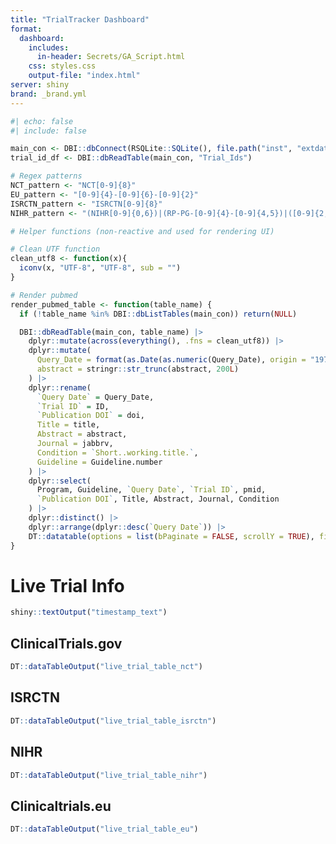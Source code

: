 ```yaml
---
title: "TrialTracker Dashboard"
format: 
  dashboard:
    includes:
      in-header: Secrets/GA_Script.html
    css: styles.css
    output-file: "index.html"
server: shiny
brand: _brand.yml
---
```


```r
#| echo: false
#| include: false

main_con <- DBI::dbConnect(RSQLite::SQLite(), file.path("inst", "extdata", "RSQLite_data", "TrialTracker-db.sqlite"))
trial_id_df <- DBI::dbReadTable(main_con, "Trial_Ids")

# Regex patterns
NCT_pattern <- "NCT[0-9]{8}"
EU_pattern <- "[0-9]{4}-[0-9]{6}-[0-9]{2}"
ISRCTN_pattern <- "ISRCTN[0-9]{8}"
NIHR_pattern <- "(NIHR[0-9]{0,6})|(RP-PG-[0-9]{4}-[0-9]{4,5})|([0-9]{2,3}[/-][0-9]{2,4}[/-][0-9]{2,4})|(^ICA-.*-[0-9]{3})"

# Helper functions (non-reactive and used for rendering UI)

# Clean UTF function
clean_utf8 <- function(x){
  iconv(x, "UTF-8", "UTF-8", sub = "")
}

# Render pubmed
render_pubmed_table <- function(table_name) {
  if (!table_name %in% DBI::dbListTables(main_con)) return(NULL)

  DBI::dbReadTable(main_con, table_name) |>
    dplyr::mutate(across(everything(), .fns = clean_utf8)) |>
    dplyr::mutate(
      Query_Date = format(as.Date(as.numeric(Query_Date), origin = "1970-01-01"), "%Y/%m/%d"),
      abstract = stringr::str_trunc(abstract, 200L)
    ) |>
    dplyr::rename(
      `Query Date` = Query_Date,
      `Trial ID` = ID,
      `Publication DOI` = doi,
      Title = title,
      Abstract = abstract,
      Journal = jabbrv,
      Condition = `Short..working.title.`,
      Guideline = Guideline.number
    ) |>
    dplyr::select(
      Program, Guideline, `Query Date`, `Trial ID`, pmid,
      `Publication DOI`, Title, Abstract, Journal, Condition
    ) |>
    dplyr::distinct() |>
    dplyr::arrange(dplyr::desc(`Query Date`)) |>
    DT::datatable(options = list(bPaginate = FALSE, scrollY = TRUE), filter = "top")
}


```

# Live Trial Info

<div style="height: 80vh;">
::: {.panel-tabset}

::: {.value-box}
```r
shiny::textOutput("timestamp_text")
```
:::

## ClinicalTrials.gov

```r
DT::dataTableOutput("live_trial_table_nct")
```

## ISRCTN

```r
DT::dataTableOutput("live_trial_table_isrctn")
```

## NIHR

```r
DT::dataTableOutput("live_trial_table_nihr")
```

## Clinicaltrials.eu

```r
DT::dataTableOutput("live_trial_table_eu")
```

:::
</div>

# Recent Status Changes

**Changes are from 31 days ago**

<div style="height: 80vh;">
::: {.panel-tabset}

::: {.value-box}
```r
shiny::textOutput("timestamp_text")
```
:::

### ClinicalTrials.gov

```r
DT::dataTableOutput("nct_monthly_change")
```

### ISRCTN

```r
DT::dataTableOutput("isrctn_monthly_change")
```

### NIHR

```r
DT::dataTableOutput("nihr_monthly_change")
```

### Clinicaltrials.eu

```r
DT::dataTableOutput("clinicaltrialseu_monthly_change")
```

:::
</div>

# No Changes in Last 6m

```r
shiny::textOutput("timestamp_text")
```

<div style="height: 80vh;">
::: {.panel-tabset}

### ClinicalTrials.gov

```r
DT::dataTableOutput("no_change_nct")
```

### ISRCTN

```r
DT::dataTableOutput("no_change_isrctn")
```

### NIHR

```r
DT::dataTableOutput("no_change_nihr")
```

### Clinicaltrials.eu

```r
DT::dataTableOutput("no_change_cteu")
```
:::
</div>

# Pubmed Publications

<div style="height: 80vh;">
::: {.panel-tabset}

### ClinicalTrials.gov

```r
render_pubmed_table("NCT_PM")
```

### ISRCTN

```r
render_pubmed_table("ISRCTN_PM")
```

### NIHR

```r
render_pubmed_table("NIHR_PM")
```

### Clinicaltrials.eu

```r
render_pubmed_table("EU_PM")
```

:::
</div>

# Add/Remove Trials and Trial Comments

<div style="height: 80vh;">
::: {.panel-tabset}

### Add Trial

There are two ways to add trials:

1.  Add one at a time, choosing the relevant registry button, completing the guideline number, trial ID, and URL boxes, then pressing 'add trial'.
2.  Add more than one trial at once by uploading a spreadsheet containing relevant details using the 'choose file' box on the next tab.

**Note that Trial ID reference number must be in the correct format. Eg:**

-   Clinicaltrials.gov - "NCT03883230"
-   ISRCTN - "ISRCTN11735271"
-   NIHR - "14-158-02" or "14/158/02" or "RP-PG-0109-10056"
-   Clinicaltrials.eu - "2007-003673-21" (omit the last two letters designating country)

```r

shiny::inputPanel(
  shiny::h3("Add Single Trial"),
  shiny::radioButtons(
    "registry_add",
    label = "",
    choices = c(
      "Clinicaltrials.gov" = "NCT_Ids",
      "ISRCTN" = "ISRCTN_Ids",
      "NIHR" = "NIHR_Ids",
      "Clinicaltrials.eu" = "EU_Ids"
    )
  ),
  shiny::selectInput(
    "guideline_program_add",
    label = "Enter program description",
    choices = c("COVID", "IP", "Other"),
    selected = "COVID"
  ),
  shiny::textInput(
    "guideline_reference_add",
    label = "Enter guideline number(s)",
    placeholder = "e.g. CG179"
  ),
  shiny::textInput("ID_add", label = "Enter Trial ID reference number", placeholder = " e.g. NCT03597750"),
  shiny::textInput("URL_add", label = "Paste URL to trial page in registry", placeholder = "e.g. https://clinicaltrials.gov/ct2/show/NCT03597750"),
  shiny::actionButton("button_add", "Add trial")
)
shiny::mainPanel(shiny::uiOutput("single_result"))

```

### Add Multiple Trials

```r

shiny::inputPanel(
  shiny::h3("Add Multiple Trials via csv file"),
  shiny::downloadButton("downloadtemplate", label = "Download template"),
  shiny::fileInput(
    "uploadtemplate",
    label = "Upload completed template",
    multiple = FALSE,
    accept = ".csv"
  ),
  shiny::actionButton("button_add_multi", label = "Add trial spreadsheet")
)
shiny::mainPanel(
  shiny::uiOutput("multi_result"),
  shiny::textOutput("multi_error"),
  shiny::textOutput("multi_fail"),
  shiny::textOutput("multi_success")
)

```

### Remove or Archive Trial

Select relevant registry and trial ID reference number below, along with any comments if archiving.

'Archiving' moves the trial information from the live lists to the relevant archived trials list, where it will no longer be updated. 'Deleting' will remove the trial from the live lists and information will not be stored

```r

shiny::inputPanel(
  shiny::h3("Remove or Archive Trial"),
  shiny::radioButtons(
    "registry_remove",
    label = "Registry",
    choices = c(
      "Clinicaltrials.gov" = "NCT_Ids",
      "ISRCTN" = "ISRCTN_Ids",
      "NIHR" = "NIHR_Ids",
      "Clinicaltrials.eu" = "EU_Ids"
    )
  ),
  shiny::selectInput("ID_remove", label = "Select Trial ID reference number", choices = ""),
  #shiny::textOutput("choices_list"),
  shiny::actionButton("button_delete", "Delete trial"),
  shiny::textInput("comments_archive", "Archive Comments"),
  shiny::actionButton("button_archive", "Archive trial"),
  shiny::downloadButton("button_download_dbs", label = "Download SQLite data")
)

shiny::mainPanel(shiny::textOutput("success_delete"),
                 shiny::textOutput("success_archive"))

```

### Trial Comments

Select trial and amend comments in the box below

```r

shiny::inputPanel(
  shiny::h3("Add/Amend Trial Comments"),
  shiny::radioButtons(
    "registry_comment",
    label = "Registry",
    choices = c(
      "Clinicaltrials.gov" = "NCT_Ids",
      "ISRCTN" = "ISRCTN_Ids",
      "NIHR" = "NIHR_Ids",
      "Clinicaltrials.eu" = "EU_Ids"
    )
  ),
  shiny::selectInput("ID_comment", label = "Select Trial ID reference number", choices = ""),
  shiny::textAreaInput(
    "trial_comments",
    label = "Comments",
    placeholder = "Trial Comments",
    resize = "both"
  ),
  shiny::actionButton("button_comment", "Amend Comments")
)

shiny::mainPanel(shiny::textOutput("success_comment"))

```

:::

</div>

# Archived Trials

<div style="height: 80vh;">

::: {.panel-tabset}

### ClinicalTrials.gov Archive

```r

DBI::dbReadTable(main_con, "NCT_rxv") |>
  dplyr::mutate(across(.cols = everything(), .fns = clean_utf8),
    `Archive Date` = lubridate::as_date(as.numeric(Query_Date))
  ) |>
  dplyr::select(
    -SeeAlsoLinkURL,
    -Query_Date
  ) |>
  dplyr::select(`Archive Date`,
    everything(),
    `Archiving Comments` = Archiving_Comments
  ) |>
  dplyr::rename(
    "Guideline" = Guideline.number,
    `NCT ID` = NCTId,
    `Org Study ID` = OrgStudyId,
    Title = BriefTitle,
    Status = OverallStatus,
    `Primary Completion Date` = PrimaryCompletionDate,
    `Completion Date` = CompletionDate,
    `Results Submit Date` = ResultsFirstSubmitDate,
    `Results Post Date` = ResultsFirstPostDate,
    `Last Update` = LastUpdatePostDate
  ) |>
  dplyr::distinct() |>
  DT::datatable(options = list(bPaginate = FALSE, scrollY = TRUE), filter = "top")
```

### ISRCTN Archive

```r

DBI::dbReadTable(main_con, "ISRCTN_rxv") |>
  dplyr::mutate(across(.cols = everything(), .fns = clean_utf8),
    `Archive Date` = lubridate::as_date(as.numeric(Query_Date))
  ) |>
  dplyr::select(-Query_Date) |>
  dplyr::select(
    `Archive Date`,
    everything()
  ) |>
  dplyr::rename(
    "Program or Guideline" = Guideline.number,
    `ISRCTN ID` = ISRCTN_No,
    Title = Public_Title,
    `Scientific Title` = Scientific_Title,
    `Recruitment Status` = Recruitment_Status,
    `Results completed date` = Results_date_completed,
    `Results URL` = Results_url_link,
    `Results summary` = Results_summary,
    `Results posted date` = Results_date_posted,
    `Results published date` = Results_date_first_publication,
    `Archiving Comments` = Archiving_Comments
  ) |>
  dplyr::distinct() |>
  DT::datatable(options = list(bPaginate = FALSE, scrollY = TRUE), filter = "top")
```

### NIHR Archive

```r

DBI::dbReadTable(main_con, "NIHR_rxv") |>
  dplyr::mutate(across(.cols = everything(), .fns = clean_utf8),
    `Archive Date` = lubridate::as_date(as.numeric(Query_Date))
  ) |>
  dplyr::select(-Query_Date) |>
  dplyr::select(
    `Archive Date`,
    everything()
  ) |>
  dplyr::rename(
    "Program or Guideline" = Guideline.number,
    `NIHR ID` = project_id,
    `Project Title` = project_title,
    Status = project_status,
    `End Date` = end_date,
    `Archiving Comments` = Archiving_Comments
  ) |>
  dplyr::distinct() |>
  DT::datatable(options = list(bPaginate = FALSE, scrollY = TRUE), filter = "top")
```

### EU Archive

```r

DBI::dbReadTable(main_con, "EU_rxv") |>
  dplyr::select(-a31_title_of_the_trial_for_lay_people_in_easily_understood_ie_nontechnical_language, -EU_Ids) |>
  dplyr::mutate(across(.cols = everything(), .fns = clean_utf8),
    `Archive Date` = lubridate::as_date(as.numeric(Query_Date))
  ) |>
  dplyr::select(-Query_Date) |>
  dplyr::rename(
    "Program or Guideline" = Guideline.number,
    `Clinicaltrials.eu ID` = `X_id`,
    `End of Trial Status` = p_end_of_trial_status,
    Title = a3_full_title_of_the_trial,
    `Abbreviated Title` = a32_name_or_abbreviated_title_of_the_trial_where_available,
    `Sponsor ID` = a41_sponsors_protocol_code_number,
    `Archiving Comments` = Archiving_Comments
  ) |>
  dplyr::distinct() |>
  DT::datatable(options = list(bPaginate = FALSE, scrollY = TRUE), filter = "top")
```

:::

</div>

```r

# Inititalise reactive vals for live trial info tables
nct_data <- shiny::reactiveVal(DBI::dbReadTable(main_con, "NCT"))
isrctn_data <- shiny::reactiveVal(DBI::dbReadTable(main_con, "ISRCTN"))
eu_data <- shiny::reactiveVal(DBI::dbReadTable(main_con, "EU"))
nihr_data <- shiny::reactiveVal(DBI::dbReadTable(main_con, "NIHR"))

# Initialise timestamp 
last_refreshed <- shiny::reactiveVal(file.info("inst/extdata/RSQLite_data/TrialTracker-db.sqlite")$mtime)

# Create output for 'last_updated' timestamp
# output$timestamp_text <- shiny::renderText({
#   paste(
#     "🔄 Last refreshed at:",
#     format(lubridate::with_tz(last_refreshed(), "UTC"), "%Y-%m-%d %H:%M:%S UTC")
#   )
# })

# Debug version    
output$timestamp_text <- shiny::renderText({
  "Test timestamp output rendering"
})


# Central refresh function
refresh_all_data <- function() {
  
  #Call Update Script
  trialtracker::download_trial_info_wrapper_no_pm_or_email()

  #Update reactives with new sqlite tables
  nct_data(DBI::dbReadTable(main_con, "NCT"))
  isrctn_data(DBI::dbReadTable(main_con, "ISRCTN"))
  eu_data(DBI::dbReadTable(main_con, "EU"))
  nihr_data(DBI::dbReadTable(main_con, "NIHR"))

  last_refreshed(file.info("inst/extdata/RSQLite_data/TrialTracker-db.sqlite")$mtime)
}



```

```r

# Shared helper for rendering livetrialinfos
render_live_trial_table <- function(data, id_col, ids, rename_list, reorder_cols = NULL, extra_mutate = NULL, extra_filter = NULL) {
  data_filtered <- if (is.function(extra_filter)) extra_filter(data) else data

  date_added_df <- data_filtered |>
    dplyr::summarise(`Date Added` = lubridate::as_date(min(Query_Date - 1L)), .by = {{ id_col }})

  processed <- data_filtered |>
    dplyr::filter({{ id_col }} %in% ids) |>
    dplyr::left_join(date_added_df, by = rlang::as_string(rlang::ensym(id_col))) |>
    dplyr::slice_max(Query_Date, n = 1L, with_ties = TRUE) |>
    dplyr::select(-Query_Date) |>
    dplyr::mutate(across(.cols = everything(), .fns = clean_utf8))

  if (is.function(extra_mutate)) processed <- extra_mutate(processed)

  processed <- processed |>
    dplyr::rename(!!!rename_list)

  if (!is.null(reorder_cols)) {
    processed <- processed |>
      dplyr::select(dplyr::all_of(reorder_cols))
  }

  processed |>
    dplyr::arrange(desc(`Date Added`)) |>
    dplyr::distinct()
}

# Live trial status tables
output$live_trial_table_nct <- DT::renderDT({
  
  req(main_con, trial_id_df, nct_data())

  render_live_trial_table(
    data = nct_data(),
    id_col = NCTId,
    ids = trial_id_df$NCT_Ids,
    rename_list = c(
      Guideline = "Guideline.number",
      `NCT ID` = "NCTId",
      `Org Study ID` = "OrgStudyId",
      Title = "BriefTitle",
      Status = "OverallStatus",
      `Primary Completion Date` = "PrimaryCompletionDate",
      `Completion Date` = "CompletionDate",
      `Results Submit Date` = "ResultsFirstSubmitDate",
      `Results Post Date` = "ResultsFirstPostDate",
      `Last Update` = "LastUpdatePostDate"
    ),
    reorder_cols = c("Program", "Guideline", "Date Added", "NCT ID", "Org Study ID", "Title", "Status",
                     "Primary Completion Date", "Completion Date", "Results Submit Date", "Results Post Date", "Last Update"),
    extra_mutate = ~ dplyr::mutate(., across(PrimaryCompletionDate:LastUpdatePostDate,
                                ~ lubridate::as_date(lubridate::parse_date_time(., c("ymd", "bdy"), truncated = 1))))
  )
}, options = list(bPaginate = FALSE, scrollY = TRUE), filter = "top")
output$live_trial_table_isrctn <- DT::renderDT({
  
  req(main_con, trial_id_df, isrctn_data())

  render_live_trial_table(
    data = isrctn_data(),
    id_col = ISRCTN_No,
    ids = trial_id_df$ISRCTN_Ids,
    rename_list = c(
      Guideline = "Guideline.number",
      `ISRCTN ID` = "ISRCTN_No",
      Title = "Public_Title",
      `Scientific Title` = "Scientific_Title",
      `Recruitment Status` = "Recruitment_Status",
      `Results URL` = "Results_url_link",
      `Results summary` = "Results_summary"
    ),
    reorder_cols = c("Program", "Guideline", "Date Added", "URL", "ISRCTN ID", "Title", "Acronym",
                     "Scientific Title", "Recruitment Status", "Results URL", "Results summary",
                     "Results_date_completed", "Results_date_posted", "Results_date_first_publication", "Comments"),
    extra_mutate = ~ dplyr::mutate(.,
      `Results_date_completed` = lubridate::dmy(Results_date_completed),
      `Results_date_posted` = lubridate::dmy(Results_date_posted),
      `Results_date_first_publication` = lubridate::dmy(Results_date_first_publication)
    )
  )
}, options = list(bPaginate = FALSE, scrollY = TRUE), filter = "top")
output$live_trial_table_nihr <- DT::renderDT({
  
  req(main_con, trial_id_df, nihr_data())

  render_live_trial_table(
    data = nihr_data(),
    id_col = project_id,
    ids = trial_id_df$NIHR_Ids,
    rename_list = c(
      Guideline = "Guideline.number",
      `NIHR ID` = "project_id",
      `Project Title` = "project_title",
      Status = "project_status",
      `End Date` = "end_date"
    ),
    reorder_cols = c("Program", "Guideline", "Date Added", "NIHR ID", "Project Title", "Status", "End Date", "Comments"),
    extra_filter = ~ dplyr::mutate(., project_id_filter = stringr::str_replace_all(project_id, "[^\\d]", "")) |>
                   dplyr::filter(project_id_filter %in% stringr::str_replace_all(trial_id_df$NIHR_Ids, "[^\\d]", "")) |>
                   dplyr::select(-project_id_filter)
  )
}, options = list(bPaginate = FALSE, scrollY = TRUE), filter = "top")
output$live_trial_table_eu <- DT::renderDT({
  
  req(main_con, trial_id_df, eu_data())

  render_live_trial_table(
    data = eu_data(),
    id_col = EU_Ids,
    ids = trial_id_df$EU_Ids,
    rename_list = c(
      Guideline = "Guideline.number",
      `Clinicaltrials.eu ID` = "X_id",
      `End of Trial Status` = "p_end_of_trial_status",
      Title = "a3_full_title_of_the_trial",
      `Abbreviated Title` = "a32_name_or_abbreviated_title_of_the_trial_where_available",
      `Sponsor ID` = "a41_sponsors_protocol_code_number"
    ),
    reorder_cols = c("Program", "Guideline", "Date Added", "Clinicaltrials.eu ID", "Title",
                     "Abbreviated Title", "End of Trial Status", "Sponsor ID", "Comments"),
    extra_filter = ~ dplyr::mutate(., short_id = stringr::str_sub(X_id, 1L, 14L)) |>
                   dplyr::filter(short_id %in% trial_id_df$EU_Ids) |>
                   dplyr::select(-short_id, -a31_title_of_the_trial_for_lay_people_in_easily_understood_ie_nontechnical_language, -EU_Ids)
  )
}, options = list(bPaginate = FALSE, scrollY = TRUE), filter = "top")

```

```r

# Variable for cutoff date (31 days)
cutoff_date <- Sys.Date() - 31L

# Helper function to generate old and new dfs for changes
get_new_old_df <- function(data, id_col, ids) {
  new_df <- data |>
    dplyr::filter({{ id_col }} %in% ids) |>
    dplyr::slice_max(Query_Date, n = 1L, with_ties = TRUE)

  old_df <- data |>
    dplyr::filter(Query_Date <= cutoff_date, {{ id_col }} %in% ids) |>
    dplyr::slice_max(Query_Date, n = 1L, with_ties = TRUE)

  list(new = new_df, old = old_df)
}

# Recent Status Changes Tables
output$nct_monthly_change <- DT::renderDT({
  
  req(main_con, trial_id_df, nct_data())

  dfs <- get_new_old_df(nct_data(), NCTId, trial_id_df$NCT_Ids)

  compareDF::compare_df(
    dfs$new,
    dfs$old,
    group_col = c("Guideline.number", "NCTId"),
    exclude = c("Query_Date", "Comments", "Condition", "BriefTitle", "Acronym", "PrimaryCompletionDate", "ResultsFirstSubmitDate", "SeeAlsoLinkURL"),
    stop_on_error = FALSE
  )$comparison_df |>
    dplyr::left_join(dfs$new |> dplyr::select(BriefTitle, Program, Guideline.number, URL, NCTId, Condition, ResultsFirstSubmitDate, Acronym, Comments),
                     by = c("Program", "Guideline.number", "URL", "NCTId")) |>
    dplyr::mutate(
      URL2 = paste0("https://clinicaltrials.gov/ct2/show/", NCTId),
      Title = stringr::str_trunc(BriefTitle, 80L),
      Condition = stringr::str_trunc(Condition, 30L)
    ) |>
    dplyr::mutate(across(everything(), .fns = clean_utf8)) |>
    dplyr::mutate(across(c(CompletionDate:LastUpdatePostDate),
                         ~ lubridate::as_date(lubridate::parse_date_time(.x, c("ymd", "bdy"), truncated = 1L)))) |>
    dplyr::select(Change = chng_type, Program, Guideline = Guideline.number, URL = URL2, Acronym, Title, Condition,
                  Status = OverallStatus, `Completion Date` = CompletionDate,
                  `Results Submit Date` = ResultsFirstSubmitDate,
                  `Last Update Date` = LastUpdatePostDate, Comments) |>
    dplyr::distinct()
}, options = list(bPaginate = FALSE, scrollY = TRUE), filter = "top")
output$isrctn_monthly_change <- DT::renderDT({
  
  req(main_con, trial_id_df, isrctn_data())

  dfs <- get_new_old_df(isrctn_data(), ISRCTN_No, trial_id_df$ISRCTN_Ids)

  compareDF::compare_df(
    dfs$new,
    dfs$old,
    group_col = c("Guideline.number", "ISRCTN_No"),
    exclude = c("Query_Date", "Comments"),
    stop_on_error = FALSE
  )$comparison_df |>
    dplyr::left_join(dfs$new) |>
    dplyr::mutate(
      Title = stringr::str_trunc(Scientific_Title, 75L),
      across(everything(), .fns = clean_utf8),
      Results_date_completed = lubridate::dmy(Results_date_completed),
      Results_date_posted = lubridate::dmy(Results_date_posted),
      Results_date_first_publication = lubridate::dmy(Results_date_first_publication)
    ) |>
    dplyr::select(Change = chng_type, Program, Guideline = Guideline.number, URL, Acronym, Title,
                  Status = Recruitment_Status, `Results URL` = Results_url_link, `Results Summary` = Results_summary,
                  `Results Completed` = Results_date_completed, `Results Posted` = Results_date_posted,
                  `Results Published` = Results_date_first_publication) |>
    dplyr::distinct()
}, options = list(bPaginate = FALSE, scrollY = TRUE), filter = "top")
output$nihr_monthly_change <- DT::renderDT({
  
  req(main_con, trial_id_df, nihr_data())

  trial_ids <- stringr::str_replace_all(trial_id_df$NIHR_Ids, "[^\\d]", "")

  dfs <- get_new_old_df(
    nihr_data() |> dplyr::mutate(project_id_filter = stringr::str_replace_all(project_id, "[^\\d]", "")),
    project_id_filter,
    trial_ids
  )

  dfs <- lapply(dfs, function(df) df |> dplyr::select(-project_id_filter))

  compareDF::compare_df(
    dfs$new,
    dfs$old,
    group_col = c("Guideline.number", "project_id"),
    exclude = c("Query_Date", "Comments"),
    stop_on_error = FALSE
  )$comparison_df |>
    dplyr::left_join(dfs$new) |>
    dplyr::mutate(
      Title = stringr::str_trunc(project_title, 90L),
      across(everything(), .fns = clean_utf8)
    ) |>
    dplyr::select(
      Change = chng_type,
      Program,
      Guideline = Guideline.number,
      URL,
      `NIHR ID` = project_id,
      Title,
      Status = project_status,
      `End Date` = end_date
    ) |>
    dplyr::distinct()
}, options = list(bPaginate = FALSE, scrollY = TRUE), filter = "top")
output$clinicaltrialseu_monthly_change <- DT::renderDT({
  
  req(main_con, trial_id_df, eu_data())

  dfs <- get_new_old_df(eu_data(), EU_Ids, trial_id_df$EU_Ids)

  compareDF::compare_df(
    dfs$new,
    dfs$old,
    group_col = c("Guideline.number", "EU_Ids"),
    exclude = c("Query_Date", "Comments"),
    stop_on_error = FALSE
  )$comparison_df |>
    dplyr::left_join(dfs$new) |>
    dplyr::mutate(
      Title = stringr::str_trunc(a3_full_title_of_the_trial, 90L),
      across(everything(), .fns = clean_utf8)
    ) |>
    dplyr::select(
      Change = chng_type,
      Program,
      Guideline = Guideline.number,
      URL,
      `EU ID` = EU_Ids,
      Status = p_end_of_trial_status,
      Acronym = a32_name_or_abbreviated_title_of_the_trial_where_available,
      Title
    ) |>
    dplyr::distinct()
}, options = list(bPaginate = FALSE, scrollY = TRUE), filter = "top")

```

```r

# Shared helper for no-change tables
generate_nochange_table <- function(data, id_col, rename_list, drop_cols = NULL, reorder_cols = NULL, date_cols = NULL, extra_mutate = NULL) {
  req(data)

  max_date <- max(data$Query_Date, na.rm = TRUE)
  old_date <- max_date - months(6L)

  current <- dplyr::filter(data, Query_Date == max_date)
  old <- dplyr::filter(data, Query_Date == old_date)

  date_added <- data |>
    dplyr::summarise(`Date Added` = lubridate::as_date(min(Query_Date - 1L)), .by = {{ id_col }})

  joined <- dplyr::inner_join(current, old, by = names(current)[2:(ncol(current) - 1)], keep = FALSE) |>
    dplyr::select(-contains(".x"), -contains(".y")) |>
    dplyr::left_join(date_added, by = rlang::as_string(rlang::ensym(id_col))) |>
    dplyr::mutate(across(.cols = everything(), .fns = clean_utf8))

  if (!is.null(date_cols)) {
    joined <- joined |>
      dplyr::mutate(across(all_of(date_cols), ~ lubridate::as_date(lubridate::parse_date_time(.x, c("ymd", "bdy", "dmy"), truncated = 1))))
  }

  if (is.function(extra_mutate)) {
    joined <- extra_mutate(joined)
  }

  if (!is.null(drop_cols)) {
    joined <- dplyr::select(joined, -dplyr::any_of(drop_cols))
  }

  joined <- joined |>
    dplyr::rename(!!!rename_list)

  if (!is.null(reorder_cols)) {
    joined <- dplyr::select(joined, dplyr::all_of(reorder_cols))
  }

  joined |>
    dplyr::distinct()
}

# Tables
output$no_change_nct <- DT::renderDT({
  generate_nochange_table(
    data = nct_data(),
    id_col = NCTId,
    rename_list = c(
      "Guideline" = "Guideline.number",
      `NCT ID` = "NCTId",
      `Org Study ID` = "OrgStudyId",
      Title = "BriefTitle",
      Status = "OverallStatus",
      `Primary Completion Date` = "PrimaryCompletionDate",
      `Completion Date` = "CompletionDate",
      `Results Submit Date` = "ResultsFirstSubmitDate",
      `Results Post Date` = "ResultsFirstPostDate",
      `Last Update` = "LastUpdatePostDate"
    ),
    drop_cols = "SeeAlsoLinkURL",
    reorder_cols = c("Program", "Guideline", "Date Added", "NCT ID", "Org Study ID", "Title", "Status",
                     "Primary Completion Date", "Completion Date", "Results Submit Date", "Results Post Date", "Last Update"),
    date_cols = c("PrimaryCompletionDate", "CompletionDate", "ResultsFirstSubmitDate", "ResultsFirstPostDate", "LastUpdatePostDate")
  )
}, options = list(bPaginate = FALSE, scrollY = TRUE), filter = "top")
output$no_change_isrctn <- DT::renderDT({
  generate_nochange_table(
    data = isrctn_data(),
    id_col = ISRCTN_No,
    rename_list = c(
      "Guideline" = "Guideline.number",
      `ISRCTN ID` = "ISRCTN_No",
      Title = "Public_Title",
      `Scientific Title` = "Scientific_Title",
      `Recruitment Status` = "Recruitment_Status",
      `Results completed date` = "Results_date_completed",
      `Results URL` = "Results_url_link",
      `Results summary` = "Results_summary",
      `Results posted date` = "Results_date_posted",
      `Results published date` = "Results_date_first_publication"
    ),
    reorder_cols = c("Program", "Guideline", "Date Added", "ISRCTN ID", "Title", "Scientific Title",
                     "Recruitment Status", "Results URL", "Results summary",
                     "Results completed date", "Results posted date", "Results published date"),
    extra_mutate = ~ dplyr::mutate(.,
      Results_date_completed = lubridate::dmy(Results_date_completed),
      Results_date_posted = lubridate::dmy(Results_date_posted),
      Results_date_first_publication = lubridate::dmy(Results_date_first_publication)
    )
  )
}, options = list(bPaginate = FALSE, scrollY = TRUE), filter = "top")
output$no_change_nihr <- DT::renderDT({
  generate_nochange_table(
    data = nihr_data(),
    id_col = project_id,
    rename_list = c(
      "Guideline" = "Guideline.number",
      `NIHR ID` = "project_id",
      `Project Title` = "project_title",
      Status = "project_status",
      `End Date` = "end_date"
    ),
    reorder_cols = c("Program", "Guideline", "Date Added", "NIHR ID", "Project Title", "Status", "End Date")
  )
}, options = list(bPaginate = FALSE, scrollY = TRUE), filter = "top")
output$no_change_cteu <- DT::renderDT({
  generate_nochange_table(
    data = eu_data() |> dplyr::select(-a31_title_of_the_trial_for_lay_people_in_easily_understood_ie_nontechnical_language, -EU_Ids),
    id_col = X_id,
    rename_list = c(
      "Guideline" = "Guideline.number",
      `Clinicaltrials.eu ID` = "X_id",
      `End of Trial Status` = "p_end_of_trial_status",
      Title = "a3_full_title_of_the_trial",
      `Abbreviated Title` = "a32_name_or_abbreviated_title_of_the_trial_where_available",
      `Sponsor ID` = "a41_sponsors_protocol_code_number"
    ),
    reorder_cols = c("Program", "Guideline", "Date Added", "Clinicaltrials.eu ID", "Title",
                     "Abbreviated Title", "End of Trial Status", "Sponsor ID")
  )
}, options = list(bPaginate = FALSE, scrollY = TRUE), filter = "top")

```

```r

#### Functionality to add / remove / archive /comment

### ADD SINGLE TRIAL
  
# SQL template for adding single trial
sql_add <-
  "INSERT INTO Trial_Ids ([Program], [Guideline.number], [URL], [?registry]) VALUES (?program_value, ?Guideline_Reference, ?URL, ?ID)"

# Reactive to create SQL statement to add single trial
exp_add <- shiny::reactive({
  DBI::sqlInterpolate(
    main_con,
    sql_add,
    registry = DBI::SQL(input$registry_add),
    program_value = input$guideline_program_add,
    Guideline_Reference = input$guideline_reference_add,
    URL = stringr::str_trim(input$URL_add),
    ID = stringr::str_trim(input$ID_add)
  )
})

# Single trial add logic
shiny::observeEvent(input$button_add, {
  valid_id_check <- stringr::str_detect(input$ID_add, paste(c(NCT_pattern, EU_pattern, ISRCTN_pattern, NIHR_pattern), collapse = "|"))

  if (valid_id_check) {
    shinybusy::show_modal_spinner(spin = "semipolar", color = "#344feb", text = "Adding Trial - please wait while the dashboard refreshes in background....")

    DBI::dbExecute(main_con, exp_add())

    refresh_all_data()

    shinybusy::remove_modal_spinner()

    output$single_result <- shiny::renderUI({
      shiny::HTML(as.character(div(
        style = "color: green;",
        "Trial Added!"
      )))
    })
  } else if (!valid_id_check) {
    output$single_result <- shiny::renderUI({
      shiny::HTML(as.character(div(
        style = "color: red;",
        "Error - Invalid trial ID reference number, please check ID against the above approved formats"
      )))
    })
  }
})

## ADD MULTIPLE TRIALS

# Function to allow downloading of template
output$downloadtemplate <- shiny::downloadHandler(
  filename = function() {
    "trialuploadtemplate.csv"
  },
  content = function(file) {
    readr::write_csv(
      readr::read_csv("trialuploadtemplate.csv",
        col_types = readr::cols(.default = readr::col_character())
      ),
      file,
      na = ""
    )
  }
)

# Reactive for multiple uploads
to_add <- shiny::reactive({
  inFile <- input$uploadtemplate
  upload <- readr::read_csv(file = inFile$datapath, col_types = cols(.default = col_character()))
})

# Multiple upload logic
shiny::observeEvent(input$uploadtemplate, {
  NCT_check <- stringr::str_detect(tidyr::replace_na(to_add()$NCT_Ids, ""), NCT_pattern)
  EU_check <- stringr::str_detect(tidyr::replace_na(to_add()$EU_Ids, ""), EU_pattern)
  ISRCTN_check <- stringr::str_detect(tidyr::replace_na(to_add()$ISRCTN_Ids, ""), ISRCTN_pattern)
  NIHR_check <- stringr::str_detect(tidyr::replace_na(to_add()$NIHR_Ids, ""), NIHR_pattern)
  Valid_ID <- {
    NCT_check | EU_check | ISRCTN_check | NIHR_check
  }
  
  errors <- which(!Valid_ID)

  ## Commented out as only used for debugging
  # output$errors <- shiny::renderText({
  #   paste0("errors = ", as.character(errors))
  # })
  # output$errors_length <- shiny::renderText({
  #   paste0("errors_length = ", as.character(length(errors)))
  # })

  if (length(errors) > 0L) {
    output$multi_result <- shiny::renderText({
      shiny::HTML(as.character(div(
        style = "color: red;",
        paste(
          "ERROR - Missing or incorrect Trial ID on line(s)", as.character(errors),
          ", please correct these IDs and reupload the file"
        )
      )))
    })
  } else if (length(errors) == 0L) {
    output$multi_result <- shiny::renderText({
      shiny::HTML(as.character(div(
        style = "color: green;",
        "File has passed input checks and is ready for upload"
      )))
    })
  }
})
shiny::observeEvent(input$button_add_multi, {
  NCT_check <- stringr::str_detect(tidyr::replace_na(to_add()$NCT_Ids, ""), NCT_pattern)
  EU_check <- stringr::str_detect(tidyr::replace_na(to_add()$EU_Ids, ""), EU_pattern)
  ISRCTN_check <- stringr::str_detect(tidyr::replace_na(to_add()$ISRCTN_Ids, ""), ISRCTN_pattern)
  NIHR_check <- stringr::str_detect(tidyr::replace_na(to_add()$NIHR_Ids, ""), NIHR_pattern)
  Valid_ID <- {
    NCT_check | EU_check | ISRCTN_check | NIHR_check
  }
  multi_errors <- which(!Valid_ID)

  ## Commented out as only used for debugging
  # output$multi_errors <- shiny::renderText({
  #   paste0("multi_errors = ", as.character(multi_errors))
  # })
  # output$multi_errors_length <- shiny::renderText({
  #   paste0("multi_errors_length = ", as.character(length(multi_errors)))
  # })

  if (length(multi_errors) == 0L) {
    shinybusy::show_modal_spinner(spin = "semipolar", color = "#344feb", text = "Adding Trials - please wait while the dashboard refreshes in background....")

    DBI::dbAppendTable(main_con, "Trial_Ids", to_add())

    refresh_all_data()

    shinybusy::remove_modal_spinner()

    output$multi_result <- shiny::renderText({
      shiny::HTML(as.character(div(
        style = "color: green;",
        "Multiple Trials Added! - please refresh browser to see trial details on Live Trial Info tab"
      )))
    })
  } else if (length(multi_errors) > 0L) {
    output$multi_result <- shiny::renderText({
      shiny::HTML(as.character(div(
        style = "color: red;",
        "Error - Please correct errors in trial ID numbers on upload sheet before resubmitting"
      )))
    })
  }
})

#### REMOVE OR ARCHIVE TRIALS

# SQL template for deleting trial id from Trial_Ids
sql_delete <- "DELETE FROM Trial_Ids WHERE ?ColID = ?ID_Selected"

# Reactive to pull id to insert into SQL delete request
exp_delete <- shiny::reactive({
  DBI::sqlInterpolate(
    main_con,
    sql_delete,
    ColID = DBI::SQL(dplyr::case_when(
      input$registry_remove == "NIHR_Ids" ~ "REPLACE(NIHR_Ids, '-', '')",
      TRUE ~ input$registry_remove
    )),
    ID_Selected = if (input$registry_remove == "NIHR_Ids") {
      stringr::str_replace_all(input$ID_remove, "(/)|(-)", "")
    } else {
      input$ID_remove
    }
  )
})

# Render output [used in debugging when enabled in UI]
output$exp_delete <- shiny::renderText(exp_delete())

#Delete logic
shiny::observeEvent(input$button_delete, {
  shinybusy::show_modal_spinner(spin = "semipolar", color = "#344feb", text = "Deleting Trial - please wait while the dashboard refreshes in background....")

  DBI::dbExecute(main_con, exp_delete())

  refresh_all_data()

  shinybusy::remove_modal_spinner()

  output$success_delete <- shiny::renderText("Trial Deleted! Refresh browser for this to update on the live trial lists")
})

#Update remove list
shiny::observeEvent(input$registry_remove, {
  choices_list <- DBI::dbReadTable(main_con, "Trial_Ids") |>
    dplyr::select(ids = input$registry_remove) |>
    tidyr::drop_na() |>
    dplyr::arrange(stringr::str_remove_all(ids, "[A-Z]|-")) |> 
    dplyr::pull(ids)
  
  shiny::updateSelectInput(session, "ID_remove", choices = choices_list)
  
  #output$choices_list <- shiny::renderText(choices_list)
  
})

# SQL template for SQL archive select statement
sql_archive <- "SELECT * FROM ?Orig_Table WHERE ?ColID = ?ID_Selected"

# Reactive for pulling id to insert into SQL archiving request
exp_archive_pull <- shiny::reactive({
  DBI::sqlInterpolate(
    main_con,
    sql_archive,
    Orig_Table = DBI::SQL(stringr::str_sub(input$registry_remove, end = -5L)),
    ColID = DBI::SQL(dplyr::case_when(
      input$registry_remove == "NCT_Ids" ~ "NCTId",
      input$registry_remove == "NIHR_Ids" ~ "REPLACE(REPLACE(project_id,'-',''),'/','')",
      input$registry_remove == "ISRCTN_Ids" ~ "ISRCTN_No",
      input$registry_remove == "EU_Ids" ~ "EU_Ids"
    )),
    ID_Selected = if (input$registry_remove == "NIHR_Ids") {
      stringr::str_replace_all(input$ID_remove, "(/)|(-)", "")
    } else {
      input$ID_remove
    }
  )
})

# Render output [used in debugging when enabled in UI]
output$exp_archive <- shiny::renderText(exp_archive_pull())

#Archive logic
shiny::observeEvent(input$button_archive, {
  shinybusy::show_modal_spinner(spin = "semipolar", color = "#344feb", text = "Archiving Trial - please wait while the dashboard refreshes in background....")

  pulled_trial_data <- DBI::dbGetQuery(main_con, exp_archive_pull()) |>
    dplyr::slice_max(Query_Date) |>
    dplyr::mutate("Archiving_Comments" = stringr::str_remove(paste(Comments, as.character(input$comments_archive), collapse = " "), "NA"))

  # write to db (append)
  DBI::dbWriteTable(main_con, paste0(stringr::str_sub(input$registry_remove, end = -5L), "_rxv"), pulled_trial_data, append = TRUE)

  DBI::dbExecute(main_con, exp_delete())

  refresh_all_data()

  shinybusy::remove_modal_spinner()

  # return some success message
  output$success_archive <- shiny::renderText("Trial Successfully Archived. It should disappear from live lists and appear in archive on browser refresh")
})

### TRIAL COMMENTS

# Update comment choice list
shiny::observeEvent(input$registry_comment, {
  choices_list <- DBI::dbReadTable(main_con, "Trial_Ids") |>
    dplyr::select(ids = input$registry_comment) |>
    tidyr::drop_na() |>
    dplyr::arrange(stringr::str_remove_all(ids, "[A-Z]|-")) |> 
    dplyr::pull(ids)

  shiny::updateSelectInput(session, "ID_comment", choices = choices_list)
})

# SQL template for pulling comments
sql_comments_pull <- "SELECT Comments FROM ?Orig_Table WHERE [?ColID] = ?comment_id AND Query_Date IN (SELECT max(Query_Date) FROM ?Orig_Table)"

# Reactive to generate SQL code based on template
exp_comment_pull <- shiny::reactive({
  DBI::sqlInterpolate(
    main_con,
    sql_comments_pull,
    Orig_Table = DBI::SQL(stringr::str_sub(input$registry_comment, end = -5L)),
    ColID = DBI::SQL(dplyr::case_when(
      input$registry_comment == "NCT_Ids" ~ "NCTId",
      input$registry_comment == "NIHR_Ids" ~ "project_id",
      input$registry_comment == "ISRCTN_Ids" ~ "ISRCTN_No",
      input$registry_comment == "EU_Ids" ~ "EU_Ids"
    )),
    comment_id = input$ID_comment
  )
})

pulled_comments <- shiny::reactive({
  DBI::dbGetQuery(main_con, exp_comment_pull()) |> as.character()
})

# Rendering of queries (for debugging if inserted into UI)
output$comment_sql <- shiny::renderText(exp_comment_pull())
output$fetch_comment_SQL <- shiny::renderText(pulled_comments())

# Comment logic
shiny::observeEvent(input$ID_comment, {
  updateTextAreaInput(session, "trial_comments", value = pulled_comments())
})

shiny::observeEvent(input$button_comment, {
  # Add spinner
  shinybusy::show_modal_spinner(spin = "semipolar", color = "#344feb", text = "Amending Comments - please wait while the dashboard refreshes in background....")

  # Take contents of button
  comment_text <- input$trial_comments

  # Derive SQL to insert into table
  comment_insert_sql <- "UPDATE ?TabID SET Comments = ?comment_text WHERE ?ID_name == ?id_no"

  update_comment_sql <-
    DBI::sqlInterpolate(main_con,
      comment_insert_sql,
      TabID = DBI::SQL(stringr::str_sub(input$registry_comment, end = -5L)),
      comment_text = comment_text,
      ID_name = DBI::SQL(dplyr::case_when(
        input$registry_comment == "NCT_Ids" ~ "NCTId",
        input$registry_comment == "NIHR_Ids" ~ "project_id",
        input$registry_comment == "ISRCTN_Ids" ~ "ISRCTN_No",
        input$registry_comment == "EU_Ids" ~ "EU_Ids"
      )),
      id_no = input$ID_comment
    )

  # Action SQL
  DBI::dbExecute(main_con, update_comment_sql)

  # Remove spinner
  shinybusy::remove_modal_spinner()

  # return some success message
  output$success_comment <- shiny::renderText("Comments Successfully Updated - please refresh dashboard to see updated comments")
  })

# Server code for 'download SQLite databases' button
  
# Function to allow downloading of files
output$button_download_dbs <- shiny::downloadHandler(
  filename = function() {
    paste0("databases-", Sys.Date(), ".zip")
  },
  content = function(file) {
    # Create the zip file
    zip::zipr(
      file,
      files = c("Trialtracker-db.sqlite", "EU_temp_db.sqlite"),
      root = "inst\\extdata\\RSQLite_data\\",
      recurse = FALSE,
      include_directories = FALSE
    )
  }
)

```
